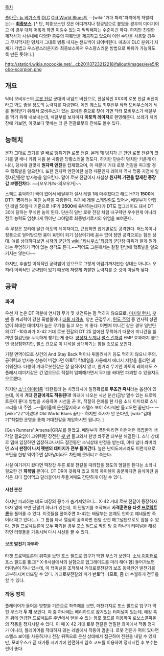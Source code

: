 [[목차]]

[[폴아웃: 뉴 베가스]]의 [[DLC]] [[Old World Blues]]의 --[wiki:"거대 파리"파리에게 처발리는]-- '''[[최종보스]]'''. [* 단, 최종보스인 것은 어디까지나 정공법으로 붙었을 경우의 이야기이고 이 경우 대체 어떻게 하면 이길수 있는지 막막해지는 수준이긴 하다. 하지만 친절한 제작사가 시설내에 다양한 종류의 파훼법을 제공하고 있으며 이런 수단을 사용할 경우 그 무지막지한 덩치가 그대로 병풍 내지는 샌드백이 되어버린다. 애초에 DLC 분위기 자체가 가볍고 우스꽝스러운지라 최종보스마저 우스꽝스러운 방법으로 파훼가 가능하도록 만든 듯하다.]

http://static4.wikia.nocookie.net/__cb20110723212218/fallout/images/e/e5/Robo-scorpion.png

== 개요 ==
닥터 모비우스의 [[로봇 전갈]] 군대의 네임드 버전으로, 전설적인 XXX의 로봇 전갈 버전이라고 봐도 좋을 정도의 능력치를 자랑한다. 메인 퀘스트 최후반부 닥터 모비우스에게 뇌를 돌려받기 위해서 모비우스가 있는 포비든 존으로 찾아 가면 닥터 모비우스가 배달부를 막기 위해 내보내는데, 배달부를 보자마자 '''아토믹 레이저'''로 환영해준다. 쓰레기 처리장에 가보면, 이것보다 몇배는 더 큰 전갈로봇의 잔해도 볼수 있다.

== 능력치 ==
문자 그대로 크기를 열 배로 뻥튀기한 로봇 전갈. 본래 꽤 덩치가 큰 편인 로봇 전갈의 크기를 열 배나 키워 처음 본 사람은 당황스러울 정도다. 하지만 단순히 덩치만 키운게 아니라, 덩치에 걸맞게 '''원자력 엔진'''을 탑재했으며, 이 때문에 거대 로봇 전갈을 파괴할 경우 핵폭발을 일으킨다. 또한 원자력 엔진이란 설정 때문인지 레이저 역시 명중 지점에 일정시간동안 방사능을 일으킨다. 말이 로봇 전갈이지 사실상 '''원자력 기관을 탑재한 중장갑 보행전차'''다. ~~[오우거#s-3|오우거]~~

스펙도 흉악하기 짝이 없어서 배달부가 설사 레벨 1에 마주첬다고 해도 HP가 '''1500'''에 DT가 '''15'''이라는 미친 능력을 자랑한다. 여기에 레벨 스케일링도 있어서, 배달부가 만렙인 레벨 50일때 기준으로 HP가 '''3500'''에 육박하는데다가 DT도 업그레이드 돼서 DT 30에 달하는 무식한 놈이 된다. 단순히 일반 로봇 전갈 처럼 내구력만 우수한게 아니라 전투 능력도 엄청나게 뛰어난 그야말로 최종병기로서의 위엄을 보여준다.

주 무장은 꼬리에 달린 아토믹 레이저이고, 근접하면 집게발로도 공격한다. 어느쪽이나 정통으로 얻어맞으면 몸이 육편이 되기 십상이기에 꼼수 없이 정면 공격으로는 힘든 상대. 얘를 상대하다보면 [[시저의 군단]]의 [[wiki:"라니우스"최강의 군단장]] 따위가 알게 뭔가라는 무엄하기 짝이 없는 생각도 든다.~~적어도 그분께서는 칼질 한방에 핵폭발을 일으키지는 않는다~~

하지만, 후술할 이색적인 공략법이 있으므로 그렇게 어렵기까지만한 상대는 아니다. 오히려 이색적인 공략법이 있기 때문에 저렇게 괴랄한 능력치를 준 것이 아닐까 싶다.

== 공략 ==
=== 파괴 ===
우선 저 높은 DT 덕분에 연사형 무기 및 샷건류는 잘 먹히지 않으므로, [[미사일 런처]], [[팻 맨]] 등 파괴력이 강한 폭발물이나 [[대물 저격총]], 양손 근접무기, [[탄도 주먹]] 등 연사력 상관없이 최대한 데미지가 높은 무기를 들고 오는 게 좋다. 어벤저 미니건 같은 경우 일반탄의 DT -10효과가 X-42 거대 로봇 전갈의 DT 25 앞에선 무력하기 때문에 미니건을 쓸 꺼면 철갑탄을 두둑하게 챙기는게 좋다. [[양성자 도끼]]나 [[펄스 건]]처럼 EMP 효과까지 붙으면 금상첨화지만, 펄스 건으로 이 녀석을 상대하기는 힘들 것으로 보인다. 

기절 면역이므로 샷건의 And Stay Back 퍽이나 뒤돌려차기 등도 먹히지 않으니 주의. 공격력과 방사능 상승이 버겁다면 아토믹 칵테일을 사용해서 에너지 저항을 올리면 꽤 쉬워진다. 다행히 거대로봇전갈은 잘 움직이지 않고, 원거리 무기인 아토믹 레이저도 스플래시 데미지같은 건 없으므로 적절히 엄폐해가면서 무기를 쏴대면 파괴할 수 있을지도 모르겠다. 

하지만 [[소닉 이미터]]중 '타란튤라'는 치명타시에 일정확률로 '''무조건 즉사'''라는 옵션이 있는데, 이게 '''거대 전갈에게도 적용된다!''' 아래에 나오는 시선 분산(금방 열수 있는 프로텍트론이 좋다) 방법을 사용하여 시선을 끈 후, 적절히 은폐를 한 다음 소닉 이미터로 스닉크리를 내 주면....--들어올때 은신잡지하고 스텔스 보이 하나씩만 들고오면 끝난다-- --[wiki:"ZZ"이겼다! Old World Blues 끝!]-- 하지만 즉사가 안 뜬다면, [wiki:"김대기"적절한 운영을 통해 거대전갈을 제압하시면 됩니다. ]

[Gun Runners' Arsenal|GRA]를 깔았고, 배달부가 폭탄마라면 이런저런 복잡한거 생각할 필요없이 고위력탄 장전한 [[팻 맨]] 들고와서 한방 쏴주면 대부분 해결된다. 스닉 상태로 맵에 입장하면 입장하고나서도 잠깐동안 스닉상태 판정을 받는데, 이때 냅다 쏴버리면 '''스닉 판정이 나서 펫맨의 데미지가 전부 들어간다.''' 높은 난이도에서라도 이런식으로 초탄을 한방 먹여주면 살아남더라도 차탄에 못버티고 죽는다.

사실 여기까지 왔다면 떡장갑 두른 로봇 전갈을 때려잡을 정도의 뎀딜은 된다는 소리니 필요한 건 '''회복템''' 뿐이다. DT DR이 갖춰져 있고 회복 아이템이 충분하다면 음식이란 음식은 죄다 집어먹고 달라붙어서 두들겨패도 간단하게 이길 수 있다. 

==== 시선 분산 ====
하지만 파괴하는 데도 비장의 꽁수가 숨겨져있으니... X-42 거대 로봇 전갈이 등장하자 마자 옆에 보면 단말기 하나가 있는데, 이 단말기를 조작해서 '''사격훈련용 타겟 [[프로텍트론]]'''을 풀어줄 수 있다. 이것들을 풀어주면 X-42는 배달부는 본체도 안하고 얘네들만 죽어라 패고 있다(...). 그 틈을 타서 열심히 공격하면 헌팅 샷건 매그넘탄으로도 잡을 수 있다. 만일 프로텍트론이 모두 파괴된 경우 포스 필드로 막힌 방 중 하나의 터미널을 해킹하면 터렛들을 가동시켜 다시 시선을 끌 수 있다.
==== 보조 발전기 과부하 ====
타겟 프로텍트론의 위쪽을 보면 포스 필드로 입구가 막힌 부스가 보인다. [[소닉 이미터]]로 포스 필드를 뚫고[* X-8시설에서의 실험으로 업그레이드를 미리 해야 함] 들어가보면 터미널이 하나 있는데, 이 터미널을 조작해서 거대로봇전갈의 보조 동력원인 발전기를 과부하시켜 터뜨릴 수 있다. 거대로봇전갈의 피가 반토막 나므로, 좀 더 수월하게 전투를 할 수 있다.
=== 작동 정지 ===
플레이어가 들어온 방향을 기준으로 좌측께를 보면, 마찬가지로 포스 필드로 입구가 막힌 부스가 '''두 개''' 보인다. 이 중 하나에는 베리하드로 잠겨있는 터미널이 있는데, 해킹 혹은 위에 언급한 [[프로텍트론]] 주변에서 얻을 수 있는 암호 코드를 이용하여 로보스콜피온의 작동을 정지시킬 수 있다. 이 때 X-42 거대 로봇 전갈은 엄밀한 의미에서 작동 정지가 아니라, 플레이어를 적대하지 않는 레벨에서 작동이 멈춘다. 로봇 전문가 퍽이 있다면 스텔스 보이를 사용하거나 전갈 뒤쪽으로 은신 상태에서 접근하여 전원을 내릴 수 있지만, 모비우스가 곧 재가동 시키기에 안전하게 암호 코드를 이용하여 정지시킨 후 부수는 편이 좋다.
